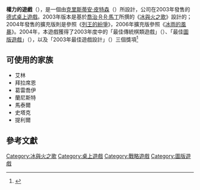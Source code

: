 {{Infobox Game | subject_name= 權力的遊戲<br>{{lang|en|''A Game of Thrones''}}
| image_link    =
| image_caption = 遊戲進行中的部份情況
|  players= 3至6人<sup>1</sup>
|  ages= 13歲以上
|  setup_time= [[小於|小於]]10分鐘
|  playing_time= 3至5小時
|  complexity= 高
|  strategy= 高
|  random_chance= 些許
|  skills= 算數
|  footnotes= <sup>1</sup> 擴充版《[[冰雨的風暴_(桌上遊戲)|冰雨的風暴]]》 （{{lang|en|''A Storm of Swords''}}）限制為3或4人
}}
'''權力的遊戲'''（{{lang-en|A Game of Thrones}}），是一個由[[克里斯蒂安‧皮特森|克里斯蒂安‧皮特森]]（{{lang|en|Christian T. Petersen}}）所設計，{{lang|en|Fantasy Flight Games}}公司在2003年發售的[[德式桌上遊戲|德式桌上遊戲]]。2003年版本是基於[[喬治‧R‧R‧馬丁|喬治‧R‧R‧馬丁]]所撰的《[[冰與火之歌|冰與火之歌]]》設計的；2004年發售的擴充版則是參照《[[列王的紛爭|列王的紛爭]]》，2006年擴充版參照《[[冰雨的風暴|冰雨的風暴]]》。2004年，本遊戲獲得了2003年度{{le|原創獎|Origins Award}}中的「最佳傳統棋類遊戲」（{{lang|en|Best Traditional Board Game}}）、「最佳[[圖版遊戲|圖版遊戲]]」（{{lang|en|Best Board Game}}），以及「2003年最佳遊戲設計」（{{lang|en|Best Board Game Design for the year 2003}}）三個獎項<ref>{{lang|en|{{cite web|title=Minimize The 2003 Origins Awards |url=http://www.gama.org/OriginsAwards/OriginsAwardsWinnersThe2000s/The2003OriginsAwards/tabid/3248/Default.aspx |website=GAMA |accessdate=2015-07-19 |archivedate=2013-02-03 |archiveurl=https://web.archive.org/web/20130203052856/http://www.gama.org/OriginsAwards/OriginsAwardsWinnersThe2000s/The2003OriginsAwards/tabid/3248/Default.aspx |deadurl=yes }}}}</ref>

==可使用的家族==
* 艾林
* 拜拉席恩
* 葛雷喬伊
* 蘭尼斯特
* 馬泰爾
* 史塔克
* 提利爾

==參考文獻==
{{reflist}}
{{ASOIAF}}
{{遊戲小作品}}
[[Category:冰與火之歌|Category:冰與火之歌]]
[[Category:桌上遊戲|Category:桌上遊戲]]
[[Category:戰略遊戲|Category:戰略遊戲]]
[[Category:圖版遊戲|Category:圖版遊戲]]